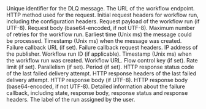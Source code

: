<ResponseField name="messageId" type="string" required>
  Unique identifier for the DLQ message.
</ResponseField>
<ResponseField name="url" type="string">
  The URL of the workflow endpoint.
</ResponseField>
<ResponseField name="method" type="string">
  HTTP method used for the request.
</ResponseField>
<ResponseField name="header" type="object">
  Initial request headers for workflow run, including the configuration headers.
</ResponseField>
<ResponseField name="body" type="string">
  Request payload of the workflow run (if UTF-8).
</ResponseField>
<ResponseField name="bodyBase64" type="string">
  Request body (base64-encoded, if not UTF-8).
</ResponseField>
<ResponseField name="maxRetries" type="integer">
  Maximum number of retries for the workflow run.
</ResponseField>
<ResponseField name="notBefore" type="integer">
  Earliest time (Unix ms) the message could be processed.
</ResponseField>
<ResponseField name="createdAt" type="integer">
  Timestamp (Unix ms) when the message was created.
</ResponseField>
<ResponseField name="failureCallback" type="string">
  Failure callback URL (if set).
</ResponseField>
<ResponseField name="failureCallbackHeader" type="object">
  Failure callback request headers.
</ResponseField>
<ResponseField name="callerIP" type="string">
  IP address of the publisher.
</ResponseField>
<ResponseField name="workflowRunId" type="string">
  Workflow run ID (if applicable).
</ResponseField>
<ResponseField name="workflowCreatedAt" type="integer">
  Timestamp (Unix ms) when the workflow run was created.
</ResponseField>
<ResponseField name="workflowUrl" type="string">
  Workflow URL.
</ResponseField>
<ResponseField name="flowControlKey" type="string">
  Flow control key (if set).
</ResponseField>
<ResponseField name="rate" type="integer">
  Rate limit (if set).
</ResponseField>
<ResponseField name="parallelism" type="integer">
  Parallelism (if set).
</ResponseField>
<ResponseField name="period" type="integer">
  Period (if set).
</ResponseField>
<ResponseField name="responseStatus" type="integer">
  HTTP response status code of the last failed delivery attempt.
</ResponseField>
<ResponseField name="responseHeader" type="object">
  HTTP response headers of the last failed delivery attempt.
</ResponseField>
<ResponseField name="responseBody" type="string">
  HTTP response body (if UTF-8).
</ResponseField>
<ResponseField name="responseBodyBase64" type="string">
  HTTP response body (base64-encoded, if not UTF-8).
</ResponseField>
<ResponseField name="failureCallbackInfo" type="object">
  Detailed information about the failure callback, including state, response body, response status and response headers.
</ResponseField> 
<ResponseField name="label" type="string">
The label of the run assigned by the user.
</ResponseField>
